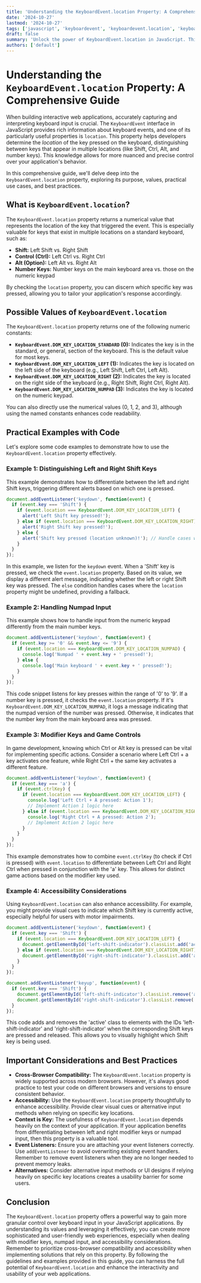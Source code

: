 ```yaml
---
title: 'Understanding the KeyboardEvent.location Property: A Comprehensive Guide'
date: '2024-10-27'
lastmod: '2024-10-27'
tags: ['javascript', 'keyboardevent', 'keyboardevent.location', 'keyboard input', 'web development', 'accessibility']
draft: false
summary: 'Unlock the power of KeyboardEvent.location in JavaScript. This comprehensive guide explores how to identify the location of a key pressed on the keyboard (standard, left, right, or numpad) and provides practical examples for enhancing user interactions and accessibility in web applications.'
authors: ['default']
---
```


# Understanding the `KeyboardEvent.location` Property: A Comprehensive Guide

When building interactive web applications, accurately capturing and interpreting keyboard input is crucial. The `KeyboardEvent` interface in JavaScript provides rich information about keyboard events, and one of its particularly useful properties is `location`. This property helps developers determine the *location* of the key pressed on the keyboard, distinguishing between keys that appear in multiple locations (like Shift, Ctrl, Alt, and number keys).  This knowledge allows for more nuanced and precise control over your application's behavior.

In this comprehensive guide, we'll delve deep into the `KeyboardEvent.location` property, exploring its purpose, values, practical use cases, and best practices.

## What is `KeyboardEvent.location`?

The `KeyboardEvent.location` property returns a numerical value that represents the location of the key that triggered the event. This is especially valuable for keys that exist in multiple locations on a standard keyboard, such as:

*   **Shift:** Left Shift vs. Right Shift
*   **Control (Ctrl):** Left Ctrl vs. Right Ctrl
*   **Alt (Option):** Left Alt vs. Right Alt
*   **Number Keys:** Number keys on the main keyboard area vs. those on the numeric keypad

By checking the `location` property, you can discern *which* specific key was pressed, allowing you to tailor your application's response accordingly.

## Possible Values of `KeyboardEvent.location`

The `KeyboardEvent.location` property returns one of the following numeric constants:

*   **`KeyboardEvent.DOM_KEY_LOCATION_STANDARD` (0):**  Indicates the key is in the standard, or general, section of the keyboard. This is the default value for most keys.
*   **`KeyboardEvent.DOM_KEY_LOCATION_LEFT` (1):**  Indicates the key is located on the left side of the keyboard (e.g., Left Shift, Left Ctrl, Left Alt).
*   **`KeyboardEvent.DOM_KEY_LOCATION_RIGHT` (2):** Indicates the key is located on the right side of the keyboard (e.g., Right Shift, Right Ctrl, Right Alt).
*   **`KeyboardEvent.DOM_KEY_LOCATION_NUMPAD` (3):** Indicates the key is located on the numeric keypad.

You can also directly use the numerical values (0, 1, 2, and 3), although using the named constants enhances code readability.

## Practical Examples with Code

Let's explore some code examples to demonstrate how to use the `KeyboardEvent.location` property effectively.

### Example 1: Distinguishing Left and Right Shift Keys

This example demonstrates how to differentiate between the left and right Shift keys, triggering different alerts based on which one is pressed.

```javascript
document.addEventListener('keydown', function(event) {
  if (event.key === 'Shift') {
    if (event.location === KeyboardEvent.DOM_KEY_LOCATION_LEFT) {
      alert('Left Shift key pressed!');
    } else if (event.location === KeyboardEvent.DOM_KEY_LOCATION_RIGHT) {
      alert('Right Shift key pressed!');
    } else {
      alert('Shift key pressed (location unknown)!'); // Handle cases where location is undefined
    }
  }
});
```

In this example, we listen for the `keydown` event.  When a 'Shift' key is pressed, we check the `event.location` property.  Based on its value, we display a different alert message, indicating whether the left or right Shift key was pressed. The `else` condition handles cases where the `location` property might be undefined, providing a fallback.

### Example 2: Handling Numpad Input

This example shows how to handle input from the numeric keypad differently from the main number keys.

```javascript
document.addEventListener('keydown', function(event) {
  if (event.key >= '0' && event.key <= '9') {
    if (event.location === KeyboardEvent.DOM_KEY_LOCATION_NUMPAD) {
      console.log('Numpad ' + event.key + ' pressed!');
    } else {
      console.log('Main keyboard ' + event.key + ' pressed!');
    }
  }
});
```

This code snippet listens for key presses within the range of '0' to '9'. If a number key is pressed, it checks the `event.location` property. If it's `KeyboardEvent.DOM_KEY_LOCATION_NUMPAD`, it logs a message indicating that the numpad version of the number was pressed. Otherwise, it indicates that the number key from the main keyboard area was pressed.

### Example 3:  Modifier Keys and Game Controls

In game development, knowing which Ctrl or Alt key is pressed can be vital for implementing specific actions.  Consider a scenario where Left Ctrl + a key activates one feature, while Right Ctrl + the same key activates a different feature.

```javascript
document.addEventListener('keydown', function(event) {
  if (event.key === 'a') {
    if (event.ctrlKey) {
      if (event.location === KeyboardEvent.DOM_KEY_LOCATION_LEFT) {
        console.log('Left Ctrl + A pressed: Action 1');
        // Implement Action 1 logic here
      } else if (event.location === KeyboardEvent.DOM_KEY_LOCATION_RIGHT) {
        console.log('Right Ctrl + A pressed: Action 2');
        // Implement Action 2 logic here
      }
    }
  }
});
```

This example demonstrates how to combine `event.ctrlKey` (to check if Ctrl is pressed) with `event.location` to differentiate between Left Ctrl and Right Ctrl when pressed in conjunction with the 'a' key. This allows for distinct game actions based on the modifier key used.

### Example 4:  Accessibility Considerations

Using `KeyboardEvent.location` can also enhance accessibility. For example, you might provide visual cues to indicate which Shift key is currently active, especially helpful for users with motor impairments.

```javascript
document.addEventListener('keydown', function(event) {
  if (event.key === 'Shift') {
    if (event.location === KeyboardEvent.DOM_KEY_LOCATION_LEFT) {
      document.getElementById('left-shift-indicator').classList.add('active');
    } else if (event.location === KeyboardEvent.DOM_KEY_LOCATION_RIGHT) {
      document.getElementById('right-shift-indicator').classList.add('active');
    }
  }
});

document.addEventListener('keyup', function(event) {
  if (event.key === 'Shift') {
    document.getElementById('left-shift-indicator').classList.remove('active');
    document.getElementById('right-shift-indicator').classList.remove('active');
  }
});
```

This code adds and removes the 'active' class to elements with the IDs 'left-shift-indicator' and 'right-shift-indicator' when the corresponding Shift keys are pressed and released.  This allows you to visually highlight which Shift key is being used.

## Important Considerations and Best Practices

*   **Cross-Browser Compatibility:**  The `KeyboardEvent.location` property is widely supported across modern browsers. However, it's always good practice to test your code on different browsers and versions to ensure consistent behavior.
*   **Accessibility:**  Use the `KeyboardEvent.location` property thoughtfully to enhance accessibility.  Provide clear visual cues or alternative input methods when relying on specific key locations.
*   **Context is Key:** The usefulness of `KeyboardEvent.location` depends heavily on the context of your application.  If your application benefits from differentiating between left and right modifier keys or numpad input, then this property is a valuable tool.
*   **Event Listeners:**  Ensure you are attaching your event listeners correctly.  Use `addEventListener` to avoid overwriting existing event handlers. Remember to remove event listeners when they are no longer needed to prevent memory leaks.
*   **Alternatives:**  Consider alternative input methods or UI designs if relying heavily on specific key locations creates a usability barrier for some users.

## Conclusion

The `KeyboardEvent.location` property offers a powerful way to gain more granular control over keyboard input in your JavaScript applications. By understanding its values and leveraging it effectively, you can create more sophisticated and user-friendly web experiences, especially when dealing with modifier keys, numpad input, and accessibility considerations. Remember to prioritize cross-browser compatibility and accessibility when implementing solutions that rely on this property.  By following the guidelines and examples provided in this guide, you can harness the full potential of `KeyboardEvent.location` and enhance the interactivity and usability of your web applications.